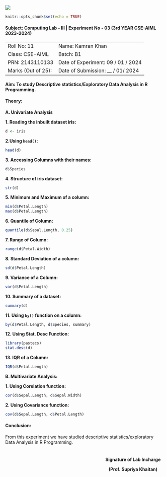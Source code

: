 ![](lab header image.jpg)

```r
knitr::opts_chunk$set(echo = TRUE)
```

#### **Subject**: Computing Lab - III | Experiment No - 03 (3rd YEAR CSE-AIML 2023-2024)

|                    |                                  |
|--------------------|----------------------------------|
|     Roll No: 11    |         Name: Kamran Khan        |
|   Class: CSE-AIML  |             Batch: B1            |
|   PRN: 2143110133  | Date of Experiment:  09 / 01 / 2024 |
| Marks (Out of 25): |  Date of Submission: __ / 01/ 2024 |


#### **Aim:** To study Descriptive statistics/Exploratory Data Analysis in R Programming.

#### **Theory:**

**A. Univariate Analysis **

**1. Reading the inbuilt dataset iris:**

```r
d <- iris
```

**2.Using `head()`:**

```r
head(d)
```

**3. Accessing Columns with their names:**

```r
d$Species
```
**4. Structure of iris dataset:**

```r
str(d)
```
**5. Minimum and Maximum of a column:**

```r
min(d$Petal.Length)
max(d$Petal.Length)
```
**6. Quantile of Column:**

```r
quantile(d$Sepal.Length, 0.25)
```
**7. Range of Column:**

```r
range(d$Petal.Width)
```
**8. Standard Deviation of a column:**

```r
sd(d$Petal.Length)
```

**9. Variance of a Column:**

```r
var(d$Petal.Length)
```

**10. Summary of a dataset:**

```r
summary(d)
```
**11. Using `by()` function on a column:**

```r
by(d$Petal.Length, d$Species, summary)
```
**12. Using Stat. Desc Function:**

```r
library(pastecs)
stat.desc(d)
```


**13. IQR of a Column:**

```r
IQR(d$Petal.Length)
```
**B. Multivariate Analysis:**

**1. Using Corelation function:**

```r
cor(d$Sepal.Length, d$Sepal.Width)
```

**2. Using Covariance function:**

```r
cov(d$Sepal.Length, d$Petal.Length)
```
#### **Conclusion**:
From this experiment we have studied descriptive statistics/exploratory Data Analysis in R Programming.


<div style="float: right; display: inline-block; padding: 10px; text-align: center; font-weight: bold">
  
  Signature of Lab Incharge
    
  (Prof. Supriya Khaitan)
</div>
